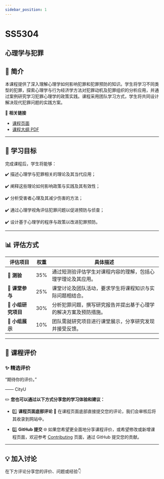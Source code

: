 ```yaml
---
sidebar_position: 1
---
```


# SS5304
## 心理学与犯罪

## **📘 简介**
本课程提供了深入理解心理学如何影响犯罪和犯罪预防的知识。学生将学习不同类型的犯罪，探索心理学与行为经济学方法对犯罪动机及犯罪组织的分析应用，并通过案例研究学习犯罪心理学的政策实践。课程采用团队学习方式，学生将共同设计解决现代犯罪问题的实践方案。

🔗 **相关链接**
- [课程页面](https://www.cityu.edu.hk/catalogue/pg/202425/course/SS5304.htm)
- [课程大纲 PDF](https://www.cityu.edu.hk/catalogue/pg/202425/course/SS5304.pdf)

---

## **🎯 学习目标**

完成课程后，学生将能够：

✔️ 描述心理学与犯罪相关的理论及其当代应用；

✔️ 阐释这些理论如何影响政策与实践及其有效性；

✔️ 分析受害者心理及其减少伤害的方法；

✔️ 通过心理学视角评估犯罪问题以促进预防与侦查；

✔️ 设计基于心理学的程序与政策以改进犯罪预防。

---

## **📊 评估方式**

| **评估项目**             | **权重** | **具体描述**                                                                                       |
|------------------------|---------|---------------------------------------------------------------------------------------------------|
| **📝 测验**             | 35%     | 通过短测验评估学生对课程内容的理解，包括心理学理论及其应用。                                              |
| **💬 课堂参与**          | 25%     | 课堂讨论及团队活动，要求学生将课程知识与实际问题相结合。                                                  |
| **📄 小组研究项目**        | 30%     | 分析犯罪问题，撰写研究报告并提出基于心理学的解决方案及预防措施。                                             |
| **🎤 小组展示**          | 10%     | 团队需就研究项目进行课堂展示，分享研究发现并接受反馈。                                                    |

---

## **💬 课程评价**

### ✨ **精选评价**
<div className={commentStyles.commentBox}>
    <p className={commentStyles.commentText}>
        “期待你的评价。”
    </p>
    <p className={commentStyles.commentAuthor}>—— CityU</p>
</div>

✏️ **您也可以通过以下方式分享您的学习体验和建议：**

- 1️⃣ **课程页面底部评论**
💬 在课程页面底部直接提交您的评论，我们会审核后将其收录到网站中。

- 2️⃣ **GitHub 提交**
🌐 如果您希望更全面地分享课程评价，或希望修改或新增课程页面，欢迎参考 [Contributing](https://penjc.github.io/cityU-navigator/contributing) 页面，通过 GitHub 提交您的贡献。

---

## **💡 加入讨论**

在下方评论分享您的评价、问题或经验👇
<Utterances />
